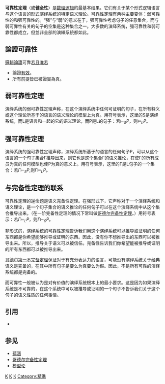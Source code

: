 '''可靠性定理'''（或'''健全性'''）是[[数理逻辑|数理逻辑]]的最基本结果。它们有关于某个形式逻辑语言与这个语言的形式演绎系统的特定语义理论。可靠性定理有两种主要变体：弱可靠性的和强可靠性的。“强”与“弱”的意义在于，强可靠性考虑句子的任意集合，而与弱可靠性有关的句子的空集是这种集合之一。大多数的演绎系统，强可靠性和弱可靠性都成立，但並非全部的演繹系統都如此。

==論證可靠性==
[[邏輯論證|邏輯論證]]可靠[[若且唯若|若且唯若]]
*論證[[有效性|有效]]。
*所有前提皆已被證實為真。

==弱可靠性定理==
演绎系统的弱可靠性定理声称，在这个演绎系统中任何可证明的句子，在所有释义或这个理论所基于的语言的语义理论的模型上为真。用符号表示，这里的S是演绎系统，而L是语言和一起的它的语义理论，而P是L的句子：若<math> \vdash _S P</math>，则<math>\vDash _L P</math>。

==强可靠性定理==
演绎系统的强可靠性定理声称，演绎系统所基于的语言的任何句子P，可以从这个语言的一个句子集合Γ推导出来，则它也是这个集合Γ的语义推论，在使Γ的所有成员为真的任何模型也使P为真的意义上。用符号表示，这里的Γ是L句子的一个集合：若<math>\Gamma \vdash _S P</math>,则<math>\Gamma \vDash _L P</math>。

==与完备性定理的联系==
可靠性定理的逆命题是语义完备性定理。在强形式下，它声称对于一个演绎系统和语义理论，是一个句子集合的语义推论的任何句子可以在这个演绎系统中从这个集合推导出来。（在一阶完备性定理的情况下常叫做[[哥德尔完备性定理|哥德尔完备性定理]]。）用符号表示：若<math>\Gamma \vDash _L P</math>，则<math>\Gamma \vdash _S P</math>。

非形式的，演绎系统的可靠性定理告诉我们用这个演绎系统可以推导或证明的任何东西都是你希望能够推导或证明的东西。因此，没有你不想推导出的东西可以被推导出来。所以，推导关于语义可以被信任。完备性告诉我们你希望能被推导或证明的所有东西都可以被推导出来。

[[哥德尔不完备定理|哥德尔第一不完备定理]]保证对于有充分表达力的语言，可能没有演绎系统关于经典语义是完备的，在其中所有句子是要么为真要么为假。因此，不是所有可靠的演绎系统都是完备的。

而可靠性一般被认为是对有价值的演绎系统根本上的最小要求。这是因为如果演绎系统是不可靠的，在这个系统中可以被推导或证明的一个句子不告诉我们关于这个句子的语义性质的任何事情。

==引用==
*{{cite book | author = Hinman, P. | title = Fundamentals of Mathematical Logic | publisher = A K Peters | year = 2005 | id = ISBN 978-1-56881-262-5}}

== 参见 ==
* [[蕴涵|蕴涵]]
* [[哥德尔完备性定理|哥德尔完备性定理]]
* [[模型论|模型论]]

[[Category:模型论|K]]
[[Category:數理邏輯|K]]
[[Category:数学定理|K]]
[[Category:精準|Category:精準]]